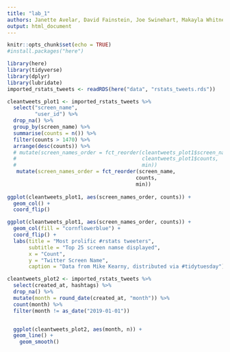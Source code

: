 ```yaml
---
title: "lab_1"
authors: Janette Avelar, David Fainstein, Joe Swinehart, Makayla Whitney
output: html_document
---
```


```r
knitr::opts_chunk$set(echo = TRUE)
#install.packages("here")
```

```r
library(here)
library(tidyverse)
library(dplyr)
library(lubridate)
imported_rstats_tweets <- readRDS(here("data", "rstats_tweets.rds"))
```

```r
cleantweets_plot1 <- imported_rstats_tweets %>% 
  select("screen_name",
         "user_id") %>% 
  drop_na() %>% 
  group_by(screen_name) %>% 
  summarise(counts = n()) %>%
  filter(counts > 1470) %>%
  arrange(desc(counts)) %>%
  # mutate(screen_names_order = fct_reorder(cleantweets_plot1$screen_name,
  #                                         cleantweets_plot1$counts,
  #                                         min))
   mutate(screen_names_order = fct_reorder(screen_name,
                                          counts,
                                          min))
  
ggplot(cleantweets_plot1, aes(screen_names_order, counts)) +
  geom_col() +
  coord_flip()


```

```r

ggplot(cleantweets_plot1, aes(screen_names_order, counts)) +
  geom_col(fill = "cornflowerblue") +
  coord_flip() +
  labs(title = "Most prolific #rstats tweeters",
       subtitle = "Top 25 screen namse displayed",
       x = "Count",
       y = "Twitter Screen Name",
       caption = "Data from Mike Kearny, distributed via #tidytuesday")

```

```r
cleantweets_plot2 <- imported_rstats_tweets %>% 
  select(created_at, hashtags) %>% 
  drop_na() %>% 
  mutate(month = round_date(created_at, "month")) %>% 
  count(month) %>% 
  filter(month != as_date("2019-01-01"))


  ggplot(cleantweets_plot2, aes(month, n)) +
  geom_line() +
    geom_smooth()

  
```

```r

```

